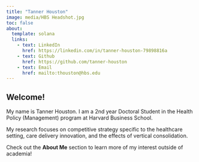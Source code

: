 ```yaml
---
title: "Tanner Houston"
image: media/HBS Headshot.jpg
toc: false
about:
  template: solana
  links: 
    - text: LinkedIn
      href: https://linkedin.com/in/tanner-houston-79898816a
    - text: Github
      href: https://github.com/tanner-houston
    - text: Email
      href: mailto:thouston@hbs.edu
---
```


## Welcome!

My name is Tanner Houston. I am a 2nd year Doctoral Student in the Health Policy (Management) program at Harvard Business School.

My research focuses on competitive strategy specific to the healthcare setting, care delivery innovation, and the effects of vertical consolidation.

Check out the **About Me** section to learn more of my interest outside of academia!
